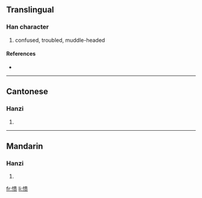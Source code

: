 {{also|憒}}
==Translingual==

===Han character===
{{Han char|rn=61|rad=心|as=09|sn=12|four=|canj=心中一人 (PLMO)}}

# confused, troubled, muddle-headed

====References====
* {{Han ref|kx=0396.071|hdz=42328.060|uh=6126|ud=24870}}

----

==Cantonese==

===Hanzi===
{{yue-hanzi|jyut=|y=kui2|tra=憒}}

# {{defn|Cantonese}}

----

==Mandarin==

===Hanzi===
{{cmn-hanzi|tra=憒|pin=[[kuì]] ([[kui4]])|wg=k'uei<sup>4</sup>}}

# {{defn|Mandarin}}

[[fr:愦]]
[[li:愦]]